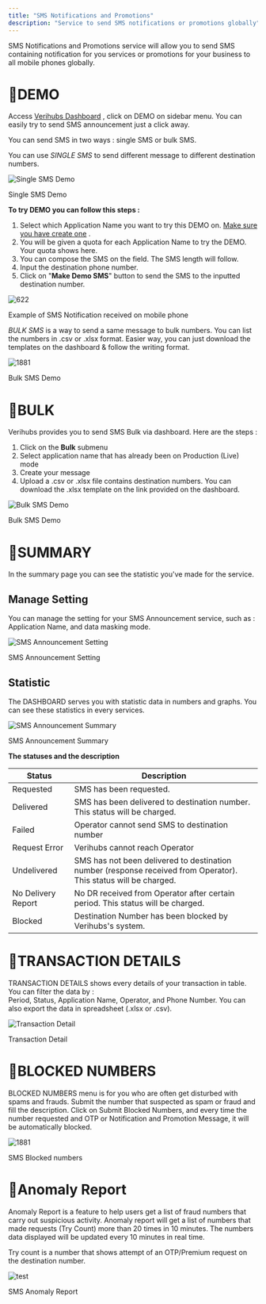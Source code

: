 ```yaml
---
title: "SMS Notifications and Promotions"
description: "Service to send SMS notifications or promotions globally"
---
```

SMS Notifications and Promotions service will allow you to send SMS containing notification for you services or promotions for your business to all mobile phones globally.

# 🎈DEMO

Access [Verihubs Dashboard](https://app.verihubs.com)
, click on DEMO on sidebar menu. You can easily try to send SMS announcement just a click away.

You can send SMS in two ways : single SMS or bulk SMS.

You can use _SINGLE SMS_ to send different message to different destination numbers.

![Single SMS Demo](https://files.readme.io/7219714-image_91.png)

Single SMS Demo

**To try DEMO you can follow this steps :**

1.  Select which Application Name you want to try this DEMO on. [Make sure you have create one](/docs/applications)
    .
2.  You will be given a quota for each Application Name to try the DEMO. Your quota shows here.
3.  You can compose the SMS on the field. The SMS length will follow.
4.  Input the destination phone number.
5.  Click on "**Make Demo SMS**" button to send the SMS to the inputted destination number.

![622](https://files.readme.io/be333e3-SMSexample.jpg "SMSexample.jpg")

Example of SMS Notification received on mobile phone

_BULK SMS_ is a way to send a same message to bulk numbers. You can list the numbers in .csv or .xlsx format. Easier way, you can just download the templates on the dashboard & follow the writing format.

![1881](https://files.readme.io/8e15c91-SMSDemoBulk.jpg "SMSDemoBulk.jpg")

Bulk SMS Demo

# 🎈BULK

Verihubs provides you to send SMS Bulk via dashboard. Here are the steps :

1.  Click on the **Bulk** submenu
2.  Select application name that has already been on Production (Live) mode
3.  Create your message
4.  Upload a .csv or .xlsx file contains destination numbers. You can download the .xlsx template on the link provided on the dashboard.

![Bulk SMS Demo](https://files.readme.io/b8ffeb3-image_92.png)

Bulk SMS Demo

# 🎈SUMMARY

In the summary page you can see the statistic you've made for the service.

## Manage Setting

You can manage the setting for your SMS Announcement service, such as : Application Name, and data masking mode.

![SMS Announcement Setting](https://files.readme.io/3965e4d-image_93.png)

SMS Announcement Setting

## Statistic

The DASHBOARD serves you with statistic data in numbers and graphs. You can see these statistics in every services.

![SMS Announcement Summary](https://files.readme.io/b36badc-image_95.png)

SMS Announcement Summary

**The statuses and the description**

| Status | Description |
| --- | --- |
| Requested | SMS has been requested. |
| Delivered | SMS has been delivered to destination number. This status will be charged. |
| Failed | Operator cannot send SMS to destination number |
| Request Error | Verihubs cannot reach Operator |
| Undelivered | SMS has not been delivered to destination number (response received from Operator). This status will be charged. |
| No Delivery Report | No DR received from Operator after certain period. This status will be charged. |
| Blocked | Destination Number has been blocked by Verihubs's system. |

# 🎈TRANSACTION DETAILS

TRANSACTION DETAILS shows every details of your transaction in table. You can filter the data by :  
Period, Status, Application Name, Operator, and Phone Number. You can also export the data in spreadsheet (.xlsx or .csv).

![Transaction Detail](https://files.readme.io/ff6b584-image_96.png)

Transaction Detail

# 🎈BLOCKED NUMBERS

BLOCKED NUMBERS menu is for you who are often get disturbed with spams and frauds. Submit the number that suspected as spam or fraud and fill the description. Click on Submit Blocked Numbers, and every time the number requested and OTP or Notification and Promotion Message, it will be automatically blocked.

![1881](https://files.readme.io/c0497ee-SMSOTPBlocked.jpg "SMSOTPBlocked.jpg")

SMS Blocked numbers

# 🎈Anomaly Report

Anomaly Report is a feature to help users get a list of fraud numbers that carry out suspicious activity. Anomaly report will get a list of numbers that made requests (Try Count) more than 20 times in 10 minutes. The numbers data displayed will be updated every 10 minutes in real time.

Try count is a number that shows attempt of an OTP/Premium request on the destination number.

![test](https://files.readme.io/e2ae994-Anomaly_Report.jpg)

SMS Anomaly Report